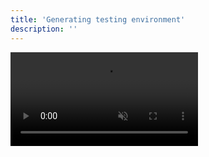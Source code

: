 ```yaml
---
title: 'Generating testing environment'
description: ''
---
```


  <video autoPlay muted loop playsInline className="w-full aspect-video" src="https://embedd.it/img/GenerateTesting.mp4" />


To generate a testing environment, upload a datasheet and configure your Component Model. Then click "Generate" and select "Testing." This creates a testing folder in Component Explorer under your configuration and opens a new tab in the application screen. 

The testing environment includes these sections:

| Name  | Description |
|:--- |:--- |
| Target  | Enables selection and connection of a development board and monitoring of its connection status.  |
| Registers | List of live readings for each register |
| Commands  | List of live readings for each command |
| Formula values  | List of live readings for each formula |
| Timeseries  | Data visualisation tab  |